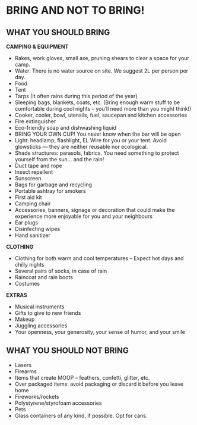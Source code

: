 # BRING AND NOT TO BRING! {-}

<h2><span>WHAT YOU SHOULD BRING</span></h2>

**CAMPING & EQUIPMENT** 

* Rakes, work gloves, small axe, pruning shears to clear a space for your camp. 
* Water. There is no water source on site.  We suggest 2L per person per day.
* Food
* Tent 
* Tarps (It often rains during this period of the year)
* Sleeping bags, blankets, coats, etc. (Bring enough warm stuff to be comfortable during cool nights -- you’ll need more than you might think!) 
* Cooker, cooler, bowl, utensils, fuel, saucepan and kitchen accessories
* Fire extinguisher
* Eco-friendly soap and dishwashing liquid
* BRING YOUR OWN CUP! You never know when the bar will be open
* Light: headlamp, flashlight, EL Wire for you or your tent. Avoid glowsticks — they are neither reusable nor ecological. 
* Shade structures: parasols, fabrics. You need something to protect yourself from the sun… and the rain!
* Duct tape and rope
* Insect repellent
* Sunscreen
* Bags for garbage and recycling
* Portable ashtray for smokers
* First aid kit
* Camping chair
* Accessories, banners, signage or decoration that could make the experience more enjoyable for you and your neighbours
* Ear plugs
* Disinfecting wipes
* Hand sanitizer



**CLOTHING**

* Clothing for both warm and cool temperatures – Expect hot days and chilly nights
* Several pairs of socks, in case of rain
* Raincoat and rain boots
* Costumes



**EXTRAS**

* Musical instruments
* Gifts to give to new friends
* Makeup
* Juggling accessories
* Your openness, your generosity, your sense of humor, and your smile


<h2><span> WHAT YOU SHOULD NOT BRING </span></h2>  

* Lasers
* Firearms
* Items that create MOOP – feathers, confetti, glitter, etc.
* Over packaged items: avoid packaging or discard it before you leave home
* Fireworks/rockets
* Polystyrene/styrofoam accessories
* Pets
* Glass containers of any kind, if possible. Opt for cans.


